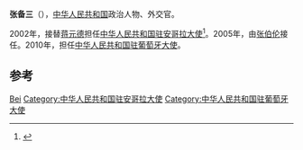 '''张备三'''（{{bd|1952年|}}），[[中华人民共和国|中华人民共和国]]政治人物、外交官。

2002年，接替[[蒋元德|蒋元德]]担任[[中国驻安哥拉大使列表|中华人民共和国驻安哥拉大使]]<ref>{{cite web|author=中华人民共和国外交部|title=中国驻安哥拉历任大使|url=http://www.mfa.gov.cn/chn/pds/ziliao/wjrw/2167/2170/t9176.htm|publisher=中华人民共和国外交部|accessdate=2012-03-03}}</ref>。2005年，由[[张伯伦_(中国外交官)|张伯伦]]接任。2010年，担任[[中国驻葡萄牙大使列表|中华人民共和国驻葡萄牙大使]]。

== 参考 ==
{{reflist}}

{{start box}}
{{s-dip}}
{{succession box|[[蒋元德|蒋元德]]|[[张伯伦_(中国外交官)|张伯伦]]|[[中国驻安哥拉大使列表|中华人民共和国驻安哥拉大使]]|2002年9月-2005年4月}}
{{succession box|[[高克祥|高克祥]]|[[黃松甫|黃松甫]]|[[中国驻葡萄牙大使列表|中华人民共和国驻葡萄牙大使]]|2010年5月-2013年2月}}
{{end box}}
{{中国政治人物小作品}}

{{Authority control}}
{{DEFAULTSORT:Zhang张}}
[[Category:张姓|Bei]]
[[Category:中华人民共和国驻安哥拉大使|Category:中华人民共和国驻安哥拉大使]]
[[Category:中华人民共和国驻葡萄牙大使|Category:中华人民共和国驻葡萄牙大使]]